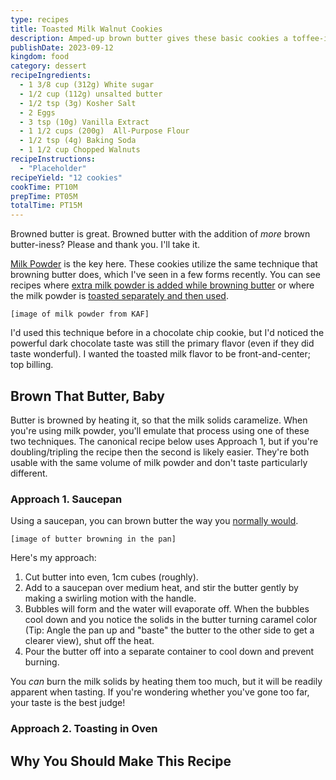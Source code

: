 ```yaml
---
type: recipes
title: Toasted Milk Walnut Cookies
description: Amped-up brown butter gives these basic cookies a toffee-infused twist.
publishDate: 2023-09-12
kingdom: food
category: dessert
recipeIngredients:
  - 1 3/8 cup (312g) White sugar
  - 1/2 cup (112g) unsalted butter
  - 1/2 tsp (3g) Kosher Salt
  - 2 Eggs
  - 3 tsp (10g) Vanilla Extract
  - 1 1/2 cups (200g)  All-Purpose Flour
  - 1/2 tsp (4g) Baking Soda
  - 1 1/2 cup Chopped Walnuts
recipeInstructions:
  - "Placeholder"
recipeYield: "12 cookies"
cookTime: PT10M
prepTime: PT05M
totalTime: PT15M
---
```


Browned butter is great. Browned butter with the addition of _more_ brown butter-iness? Please and thank you. I'll take it.

[Milk Powder](https://shop.kingarthurbaking.com/items/bakers-special-dry-milk) is the key here. These cookies utilize the same technique that browning butter does, which I've seen in a few forms recently. You can see recipes where [extra milk powder is added while browning butter](https://www.kingarthurbaking.com/recipes/ultimate-brown-butter-rice-krispies-treats-recipe) or where the milk powder is [toasted separately and then used](https://alittlespoon.com/chocolate-chip-cookies-with-toasted-milk-powder/).

```
[image of milk powder from KAF]
```

I'd used this technique before in a chocolate chip cookie, but I'd noticed the powerful dark chocolate taste was still the primary flavor (even if they did taste wonderful). I wanted the toasted milk flavor to be front-and-center; top billing.

## Brown That Butter, Baby

Butter is browned by heating it, so that the milk solids caramelize. When you're using milk powder, you'll emulate that process using one of these two techniques. The canonical recipe below uses Approach 1, but if you're doubling/tripling the recipe then the second is likely easier. They're both usable with the same volume of milk powder and don't taste particularly different.

### Approach 1. Saucepan

Using a saucepan, you can brown butter the way you [normally would](https://sallysbakingaddiction.com/how-to-brown-butter/).

```
[image of butter browning in the pan]
```

Here's my approach:

1. Cut butter into even, 1cm cubes (roughly).
2. Add to a saucepan over medium heat, and stir the butter gently by making a swirling motion with the handle.
3. Bubbles will form and the water will evaporate off. When the bubbles cool down and you notice the solids in the butter turning caramel color (Tip: Angle the pan up and "baste" the butter to the other side to get a clearer view), shut off the heat.
4. Pour the butter off into a separate container to cool down and prevent burning.

You _can_ burn the milk solids by heating them too much, but it will be readily apparent when tasting. If you're wondering whether you've gone too far, your taste is the best judge!

### Approach 2. Toasting in Oven

## Why You Should Make This Recipe
